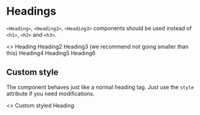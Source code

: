 
<Meta title="Typography|Heading" component={Heading} />

# Headings

`<Heading>`, `<Heading2>`, `<Heading3>` components should be used instead of `<h1>`, `<h2>` and `<h3>`.

<Preview>
  <Story name="All Headings">
    <>
      <Heading>Heading</Heading>
      <Heading2>Heading2</Heading2>
      <Heading3>Heading3 (we recommend not going smaller than this)</Heading3>
      <Heading4>Heading4</Heading4>
      <Heading5>Heading5</Heading5>
      <Heading6>Heading6</Heading6>
    </>
  </Story>
</Preview>

## Custom style

The component behaves just like a normal heading tag. Just use the `style` attribute if you need modifications.

<Preview>
  <Story name="Custom Style">
    <>
      <Heading style={{ color: 'red' }}>Custom styled Heading</Heading>
    </>
  </Story>
</Preview>
